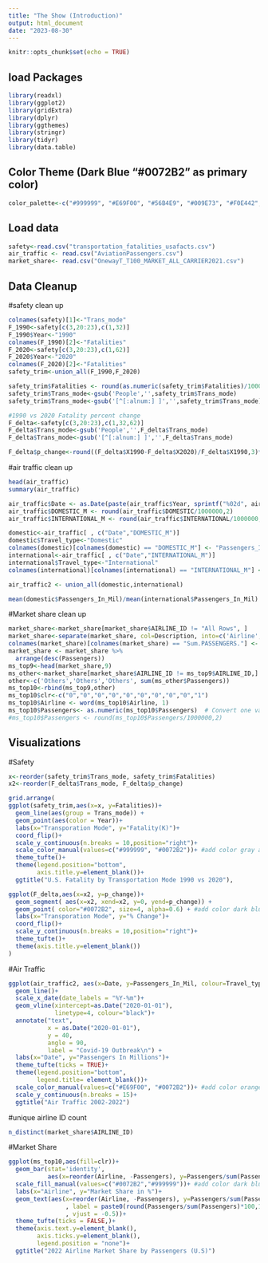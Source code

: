 ```yaml
---
title: "The Show (Introduction)"
output: html_document
date: "2023-08-30"
---
```


```r
knitr::opts_chunk$set(echo = TRUE)
```

## load Packages

```r
library(readxl)
library(ggplot2)
library(gridExtra)
library(dplyr)
library(ggthemes)
library(stringr)
library(tidyr)
library(data.table)
```

## Color Theme (Dark Blue "#0072B2" as primary color)

```r
color_palette<-c("#999999", "#E69F00", "#56B4E9", "#009E73", "#F0E442", "#0072B2", "#D55E00", "#CC79A7")

```

## Load data
```r
safety<-read.csv("transportation_fatalities_usafacts.csv")
air_traffic <- read.csv("AviationPassengers.csv")
market_share<- read.csv("OnewayT_T100_MARKET_ALL_CARRIER2021.csv")
```
## Data Cleanup
#safety clean up
```r
colnames(safety)[1]<-"Trans_mode"
F_1990<-safety[c(3,20:23),c(1,32)]
F_1990$Year<-"1990"
colnames(F_1990)[2]<-"Fatalities"
F_2020<-safety[c(3,20:23),c(1,62)]
F_2020$Year<-"2020"
colnames(F_2020)[2]<-"Fatalities"
safety_trim<-union_all(F_1990,F_2020) 

safety_trim$Fatalities <- round(as.numeric(safety_trim$Fatalities)/1000,3)
safety_trim$Trans_mode<-gsub('People','',safety_trim$Trans_mode)
safety_trim$Trans_mode<-gsub('[^[:alnum:] ]','',safety_trim$Trans_mode)

#1990 vs 2020 Fatality percent change
F_delta<-safety[c(3,20:23),c(1,32,62)]
F_delta$Trans_mode<-gsub('People','',F_delta$Trans_mode)
F_delta$Trans_mode<-gsub('[^[:alnum:] ]','',F_delta$Trans_mode)

F_delta$p_change<-round((F_delta$X1990-F_delta$X2020)/F_delta$X1990,3)*100

```
#air traffic clean up
```r
head(air_traffic)
summary(air_traffic)

air_traffic$Date <- as.Date(paste(air_traffic$Year, sprintf("%02d", air_traffic$Month), 1, sep = "-"))
air_traffic$DOMESTIC_M <- round(air_traffic$DOMESTIC/1000000,2)
air_traffic$INTERNATIONAL_M <- round(air_traffic$INTERNATIONAL/1000000,2)

domestic<-air_traffic[ , c("Date","DOMESTIC_M")]    
domestic$Travel_type<-"Domestic"
colnames(domestic)[colnames(domestic) == "DOMESTIC_M"] <- "Passengers_In_Mil" # Rename column
international<-air_traffic[ , c("Date","INTERNATIONAL_M")]
international$Travel_type<-"International"
colnames(international)[colnames(international) == "INTERNATIONAL_M"] <- "Passengers_In_Mil" # Rename column

air_traffic2 <- union_all(domestic,international)

mean(domestic$Passengers_In_Mil)/mean(international$Passengers_In_Mil)

```
#Market share clean up
```r
market_share<-market_share[market_share$AIRLINE_ID != "All Rows", ]
market_share<-separate(market_share, col=Description, into=c('Airline', 'Airline Code'), sep=':')
colnames(market_share)[colnames(market_share) == "Sum.PASSENGERS."] <- "Passengers" 
market_share <- market_share %>%
  arrange(desc(Passengers))
ms_top9<-head(market_share,9)
ms_other<-market_share[market_share$AIRLINE_ID != ms_top9$AIRLINE_ID,]
other<-c('Others','Others','Others', sum(ms_other$Passengers))
ms_top10<-rbind(ms_top9,other)
ms_top10$clr<-c("0","0","0","0","0","0","0","0","0","1")
ms_top10$Airline <- word(ms_top10$Airline, 1)
ms_top10$Passengers<- as.numeric(ms_top10$Passengers)  # Convert one variable to numeric
#ms_top10$Passengers <- round(ms_top10$Passengers/1000000,2)
```
## Visualizations
#Safety
```r
x<-reorder(safety_trim$Trans_mode, safety_trim$Fatalities)
x2<-reorder(F_delta$Trans_mode, F_delta$p_change)

grid.arrange(
ggplot(safety_trim,aes(x=x, y=Fatalities))+
  geom_line(aes(group = Trans_mode)) +
  geom_point(aes(color = Year))+
  labs(x="Transporation Mode", y="Fatality(K)")+
  coord_flip()+
  scale_y_continuous(n.breaks = 10,position="right")+
  scale_color_manual(values=c("#999999", "#0072B2"))+ #add color gray and dark blue
  theme_tufte()+
  theme(legend.position="bottom",
        axis.title.y=element_blank())+
  ggtitle("U.S. Fatality by Transportation Mode 1990 vs 2020"),

ggplot(F_delta,aes(x=x2, y=p_change))+
  geom_segment( aes(x=x2, xend=x2, y=0, yend=p_change)) +
  geom_point( color="#0072B2", size=4, alpha=0.6) + #add color dark blue
  labs(x="Transporation Mode", y="% Change")+
  coord_flip()+
  scale_y_continuous(n.breaks = 10,position="right")+
  theme_tufte()+
  theme(axis.title.y=element_blank())
)
```
#Air Traffic
```r
ggplot(air_traffic2, aes(x=Date, y=Passengers_In_Mil, colour=Travel_type))+
  geom_line()+
  scale_x_date(date_labels = "%Y-%m")+
  geom_vline(xintercept=as.Date("2020-01-01"),
             linetype=4, colour="black")+
  annotate("text",
           x = as.Date("2020-01-01"),
           y = 40,
           angle = 90,
           label = "Covid-19 Outbreak\n") +
  labs(x="Date", y="Passengers In Millions")+
  theme_tufte(ticks = TRUE)+
  theme(legend.position="bottom",
        legend.title= element_blank())+
  scale_color_manual(values=c("#E69F00", "#0072B2"))+ #add color orange and dark blue
  scale_y_continuous(n.breaks = 15)+
  ggtitle("Air Traffic 2002-2022")
```
#unique airline ID count
```r
n_distinct(market_share$AIRLINE_ID)
```

#Market Share
```r
ggplot(ms_top10,aes(fill=clr))+
  geom_bar(stat='identity',
           aes(x=reorder(Airline, -Passengers), y=Passengers/sum(Passengers)))+
  scale_fill_manual(values=c("#0072B2","#999999"))+ #add color dark blue and gray 
  labs(x="Airline", y="Market Share in %")+
  geom_text(aes(x=reorder(Airline, -Passengers), y=Passengers/sum(Passengers)
                , label = paste0(round(Passengers/sum(Passengers)*100,1),"%")
                , vjust = -0.5))+
  theme_tufte(ticks = FALSE,)+
  theme(axis.text.y=element_blank(),
        axis.ticks.y=element_blank(),
        legend.position = "none")+
  ggtitle("2022 Airline Market Share by Passengers (U.S)")
```
